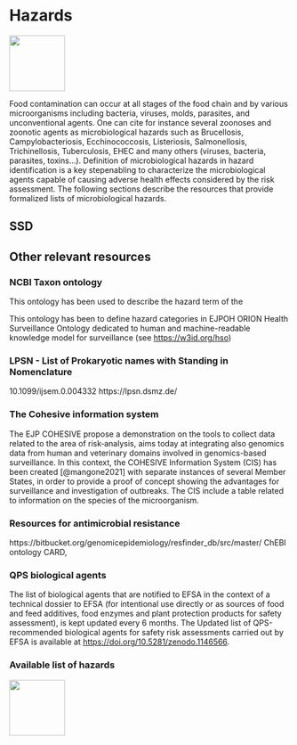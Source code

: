 # Hazards

![](images/pathogens.png){width="100"}

Food contamination can occur at all stages of the food chain and by various microorganisms including bacteria, viruses, molds, parasites, and unconventional agents. One can cite for instance several zoonoses and zoonotic agents as microbiological hazards such as Brucellosis, Campylobacteriosis, Ecchinococcosis, Listeriosis, Salmonellosis, Trichinellosis, Tuberculosis, EHEC and many others (viruses, bacteria, parasites, toxins...). Definition of microbiological hazards in hazard identification is a key stepenabling to characterize the microbiological agents capable of causing adverse health effects considered by the risk assessment. The following sections describe the resources that provide formalized lists of microbiological hazards.

## SSD

## Other relevant resources

### NCBI Taxon ontology

This ontology has been used to describe the hazard term of the

This ontology has been to define hazard categories in EJPOH ORION Health Surveillance Ontology dedicated to human and machine-readable knowledge model for surveillance (see [https://w3id.org/hso](http://datadrivensurveillance.org/health-surveillance-ontology-hso/))

### LPSN - List of Prokaryotic names with Standing in Nomenclature

10.1099/ijsem.0.004332 https://lpsn.dsmz.de/

### The Cohesive information system

The EJP COHESIVE propose a demonstration on the tools to collect data related to the area of risk‐analysis, aims today at integrating also genomics data from human and veterinary domains involved in genomics-based surveillance. In this context, the COHESIVE Information System (CIS) has been created [@mangone2021] with separate instances of several Member States, in order to provide a proof of concept showing the advantages for surveillance and investigation of outbreaks. The CIS include a table related to information on the species of the microorganism.

### Resources for antimicrobial resistance

https://bitbucket.org/genomicepidemiology/resfinder_db/src/master/ ChEBI ontology CARD,

### QPS biological agents

The list of biological agents that are notified to EFSA in the context of a technical dossier to EFSA (for intentional use directly or as sources of food and feed additives, food enzymes and plant protection products for safety assessment), is kept updated every 6 months. The Updated list of QPS-recommended biological agents for safety risk assessments carried out by EFSA is available at <https://doi.org/10.5281/zenodo.1146566>.

### Available list of hazards

![](images/wip.png){width="100"}
